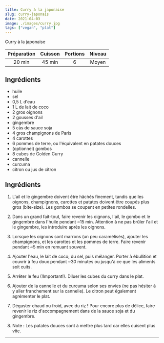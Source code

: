```yaml
---
title: Curry à la japonaise
slug: curry-japonais
date: 2021-04-03
image: ./images/curry.jpg
tags: ["vegan", "plat"]
---
```


<StyledParagraph>Curry à la japonaise</StyledParagraph>

| Préparation | Cuisson | Portions | Niveau |
| :-: | :-: | :-: | :-: |
| 20 min | 45 min | 6 | Moyen |

## Ingrédients
- <ListItem>huile</ListItem>
- <ListItem>sel</ListItem>
- <ListItem>0,5 L d'eau</ListItem>
- <ListItem>1 L de lait de coco</ListItem>
- <ListItem>2 gros oignons</ListItem>
- <ListItem>2 gousses d'ail</ListItem>
- <ListItem>gingembre</ListItem>
- <ListItem>5 càs de sauce soja</ListItem>
- <ListItem>4 gros champignons de Paris</ListItem>
- <ListItem>4 carottes</ListItem>
- <ListItem>6 pommes de terre, ou l'équivalent en patates douces</ListItem>
- <ListItem>(optionnel) gombos</ListItem>
- <ListItem>8 cubes de Golden Curry</ListItem>
- <ListItem>cannelle</ListItem>
- <ListItem>curcuma</ListItem>
- <ListItem>citron ou jus de citron</ListItem>

## Ingrédients

1. L'ail et le gingembre doivent être hâchés finement, tandis que les oignons, champignons, carottes et patates doivent être coupés plus gros (bite-size). Les gombos se coupent en petites rondelles.

2. Dans un grand fait-tout, faire revenir les oignons, l'ail, le gombo et le gingembre dans l'huile pendant ~15 min. Attention à ne pas brûler l'ail et le gingembre, les introduire après les oignons.

3. Lorsque les oignons sont marrons (un peu caramélisés), ajouter les champignons, et les carottes et les pommes de terre. Faire revenir pendant ~5 min en remuant souvent.

4. Ajouter l'eau, le lait de coco, du sel, puis mélanger. Porter à ébullition et couvrir à feu doux pendant ~30 minutes ou jusqu'à ce que les aliments soit cuits.

5. Arrêter le feu (!Important!). Diluer les cubes du curry dans le plat.

6. Ajouter de la cannelle et du curcuma selon ses envies (ne pas hésiter à y aller franchement sur la cannelle). Le citron peut également agrémenter le plat.

7. Déguster chaud ou froid, avec du riz ! Pour encore plus de délice, faire revenir le riz d'accompagnement dans de la sauce soja et du gingembre.

8. Note : Les patates douces sont à mettre plus tard car elles cuisent plus vite.

---
